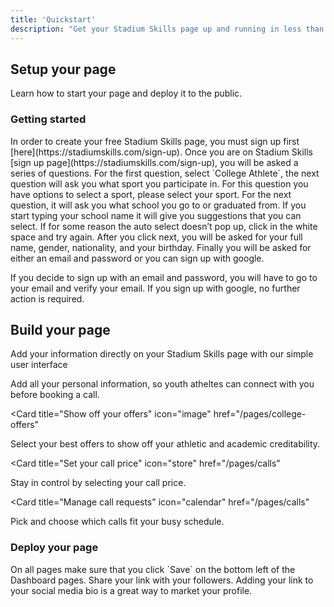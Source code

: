 ```yaml
---
title: 'Quickstart'
description: "Get your Stadium Skills page up and running in less than 5 minutes"
---
```

## Setup your page

Learn how to start your page and deploy it to the public.

### Getting started

<AccordionGroup>
  <Accordion icon="globe" title="Go to StadiumSkills.com">
  In order to create your free Stadium Skills page, you must sign up first [here](https://stadiumskills.com/sign-up).

  </Accordion>
    <Accordion icon="right-to-bracket" title="Create your free account">
Once you are on Stadium Skills [sign up page](https://stadiumskills.com/sign-up), you will be asked a series of questions. For the first question, select `College Athlete`, the next question will ask you what sport you participate in. For this question you have options to select a sport, please select your sport. For the next question, it will ask you what school you go to or graduated from. If you start typing your school name it will give you suggestions that you can select. If for some reason the auto select doesn’t pop up, click in the white space and try again. After you click next, you will be asked for your full name, gender, nationality, and your birthday. Finally you will be asked for either an email and password or you can sign up with google. 

If you decide to sign up with an email and password, you will have to go to your email and verify your email. If you sign up with google, no further action is required.

  </Accordion>
</AccordionGroup>

## Build your page

Add your information directly on your Stadium Skills page with our simple user interface

<CardGroup>

<Card title="Add personal information" icon="info" href="/pages/profile">
Add all your personal information, so youth atheltes can connect with you before booking a call.
</Card>

<Card
  title="Show off your offers"
  icon="image"
  href="/pages/college-offers"
>
  Select your best offers to show off your athletic and academic creditability.
</Card>

<Card
  title="Set your call price"
  icon="store"
  href="/pages/calls"
>
  Stay in control by selecting your call price.
</Card>

<Card
  title="Manage call requests"
  icon="calendar"
  href="/pages/calls"
>
  Pick and choose which calls fit your busy schedule.
</Card>

</CardGroup>

### Deploy your page

<AccordionGroup>
<Accordion icon="rocket" title="Save your changes">
On all pages make sure that you click `Save` on the bottom left of the Dashboard pages.
</Accordion>
<Accordion icon="link" title="Share your link">
Share your link with your followers. Adding your link to your social media bio is a great way to market your profile.
</Accordion>

</AccordionGroup>
